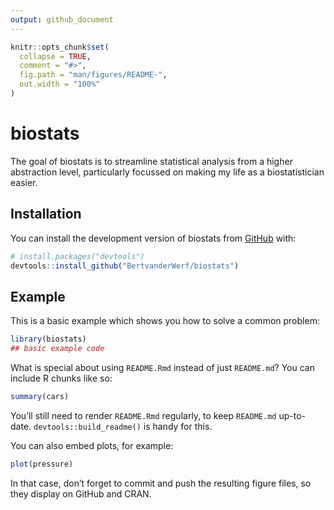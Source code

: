 ```yaml
---
output: github_document
---
```


<!-- README.md is generated from README.Rmd. Please edit that file -->

```r
knitr::opts_chunk$set(
  collapse = TRUE,
  comment = "#>",
  fig.path = "man/figures/README-",
  out.width = "100%"
)
```

# biostats

<!-- badges: start -->

<!-- badges: end -->

The goal of biostats is to streamline statistical analysis from a higher abstraction level, particularly focussed on making my life as a biostatistician easier.

## Installation

You can install the development version of biostats from [GitHub](https://github.com/) with:

``` r
# install.packages("devtools")
devtools::install_github("BertvanderWerf/biostats")
```

## Example

This is a basic example which shows you how to solve a common problem:

```r
library(biostats)
## basic example code
```

What is special about using `README.Rmd` instead of just `README.md`? You can include R chunks like so:

```r
summary(cars)
```

You'll still need to render `README.Rmd` regularly, to keep `README.md` up-to-date. `devtools::build_readme()` is handy for this.

You can also embed plots, for example:

```r
plot(pressure)
```

In that case, don't forget to commit and push the resulting figure files, so they display on GitHub and CRAN.

